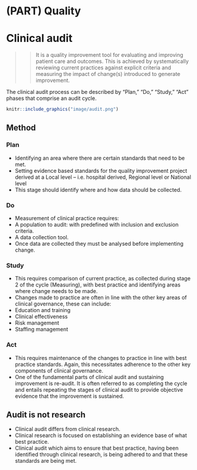 # (PART) Quality {-}
# Clinical audit 

>>It is a quality improvement tool for evaluating and improving patient care and outcomes. This is achieved by systematically reviewing current practices against explicit criteria and measuring the impact of change(s) introduced to generate improvement. 

The clinical audit process can be described by “Plan,” “Do,” “Study,” “Act” phases that comprise an audit cycle.

```r
knitr::include_graphics("image/audit.png")

```


## Method

### Plan

+	Identifying an area  where there are certain standards that need to be met. 
+ Setting evidence based standards for the quality improvement project derived at a Local level – i.e. hospital derived, Regional level or National level 
+	This stage should identify where and how data should be collected.


### Do
+	Measurement of clinical practice requires:
+	A population to audit: with predefined with inclusion and exclusion criteria.
+	A data collection tool.
+	Once data are collected they must be analysed before implementing change.
	
### Study
+	This requires comparison of current practice, as collected during stage 2 of the cycle (Measuring), with best practice and identifying areas where change needs to be made.
+	Changes made to practice are often in line with the other key areas of clinical governance, these can include:
+	Education and training
+	Clinical effectiveness
+	Risk management
+	Staffing management
	
### Act
+	This requires maintenance of the changes to practice in line with best practice standards. Again, this necessitates adherence to the other key components of clinical governance.
+	One of the fundamental parts of clinical audit and sustaining improvement is re-audit. It is often referred to as completing the cycle and entails repeating the stages of clinical audit to provide objective evidence that the improvement is sustained.

## Audit is not research
 + Clinical audit differs from clinical research.
 + Clinical research is focused on establishing an evidence base of what best practice.
 + Clinical audit which aims to ensure that best practice, having been identified through clinical research, is being adhered to and that these standards are being met.
 
